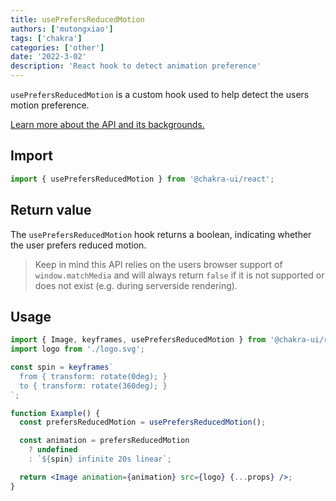 ```yaml
---
title: usePrefersReducedMotion
authors: ['mutongxiao']
tags: ['chakra']
categories: ['other']
date: '2022-3-02'
description: 'React hook to detect animation preference'
---
```


`usePrefersReducedMotion` is a custom hook used to help detect the users motion
preference.

[Learn more about the API and its backgrounds.](https://developer.mozilla.org/en-US/docs/Web/CSS/@media/prefers-reduced-motion)

## Import

```js
import { usePrefersReducedMotion } from '@chakra-ui/react';
```

## Return value

The `usePrefersReducedMotion` hook returns a boolean, indicating whether the
user prefers reduced motion.

> Keep in mind this API relies on the users browser support of
> `window.matchMedia` and will always return `false` if it is not supported or
> does not exist (e.g. during serverside rendering).

## Usage

```jsx live=false
import { Image, keyframes, usePrefersReducedMotion } from '@chakra-ui/react';
import logo from './logo.svg';

const spin = keyframes`
  from { transform: rotate(0deg); }
  to { transform: rotate(360deg); }
`;

function Example() {
  const prefersReducedMotion = usePrefersReducedMotion();

  const animation = prefersReducedMotion
    ? undefined
    : `${spin} infinite 20s linear`;

  return <Image animation={animation} src={logo} {...props} />;
}
```
